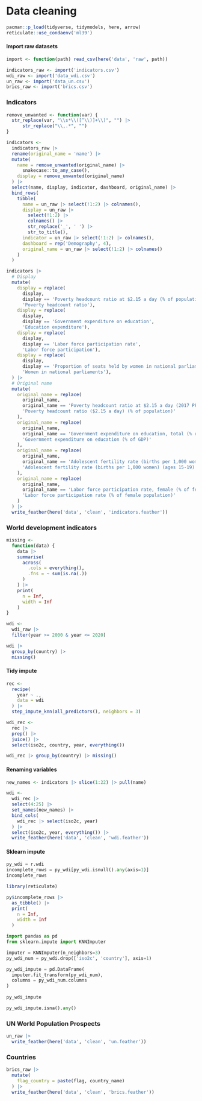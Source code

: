 # Data cleaning

```r
pacman::p_load(tidyverse, tidymodels, here, arrow)
reticulate::use_condaenv('ml39')
```

#### Import raw datasets

```r
import <- function(path) read_csv(here('data', 'raw', path))

indicators_raw <- import('indicators.csv')
wdi_raw <- import('data_wdi.csv')
un_raw <- import('data_un.csv')
brics_raw <- import('brics.csv')
```

### Indicators

```r
remove_unwanted <- function(var) {
  str_replace(var, "\\s*\\([^\\)]+\\)", "") |> 
      str_replace("\\,.*", "") 
}

indicators <- 
  indicators_raw |> 
  rename(original_name = 'name') |> 
  mutate(
    name = remove_unwanted(original_name) |> 
      snakecase::to_any_case(),
    display = remove_unwanted(original_name)
  ) |> 
  select(name, display, indicator, dashboard, original_name) |> 
  bind_rows(
    tibble(
      name = un_raw |> select(!1:2) |> colnames(),
      display = un_raw |> 
        select(!1:2) |> 
        colnames() |> 
        str_replace('_', ' ') |> 
        str_to_title(),
      indicator = un_raw |> select(!1:2) |> colnames(),
      dashboard = rep('Demography', 4),
      original_name = un_raw |> select(!1:2) |> colnames()
    )
  )
```

```r
indicators |> 
  # Display
  mutate(
    display = replace(
      display,
      display == 'Poverty headcount ratio at $2.15 a day (% of population)',
      'Poverty headcount ratio'),
    display = replace(
      display,
      display == 'Government expenditure on education',
      'Education expenditure'),
    display = replace(
      display,
      display == 'Labor force participation rate',
      'Labor force participation'),
    display = replace(
      display,
      display == 'Proportion of seats held by women in national parliaments',
      'Women in national parliaments'),
  ) |> 
  # Original name
  mutate(
    original_name = replace(
      original_name,
      original_name == 'Poverty headcount ratio at $2.15 a day (2017 PPP) (% of population)',
      'Poverty headcount ratio ($2.15 a day) (% of population)'
    ),
    original_name = replace(
      original_name,
      original_name == 'Government expenditure on education, total (% of GDP)',
      'Government expenditure on education (% of GDP)'
    ),
    original_name = replace(
      original_name,
      original_name == 'Adolescent fertility rate (births per 1,000 women ages 15-19)',
      'Adolescent fertility rate (births per 1,000 women) (ages 15-19)'
    ),
    original_name = replace(
      original_name,
      original_name == 'Labor force participation rate, female (% of female population ages 15+)',
      'Labor force participation rate (% of female population)'
    )
  ) |> 
  write_feather(here('data', 'clean', 'indicators.feather'))
```

### World development indicators

```r
missing <- 
  function(data) {
    data |> 
    summarise(
      across(
        .cols = everything(),
        .fns = ~ sum(is.na(.))
      )
    ) |> 
    print(
      n = Inf,
      width = Inf
    )
}
```

```r
wdi <- 
  wdi_raw |> 
  filter(year >= 2000 & year <= 2020)

wdi |> 
  group_by(country) |> 
  missing()
```

#### Tidy impute

```r
rec <- 
  recipe(
    year ~ .,
    data = wdi
  ) |> 
  step_impute_knn(all_predictors(), neighbors = 3)

wdi_rec <- 
  rec |> 
  prep() |> 
  juice() |> 
  select(iso2c, country, year, everything())

wdi_rec |> group_by(country) |> missing()
```

#### Renaming variables

```r
new_names <- indicators |> slice(1:22) |> pull(name)

wdi <- 
  wdi_rec |> 
  select(4:25) |> 
  set_names(new_names) |> 
  bind_cols(
    wdi_rec |> select(iso2c, year)
  ) |> 
  select(iso2c, year, everything()) |> 
  write_feather(here('data', 'clean', 'wdi.feather'))
```

#### Sklearn impute

```python
py_wdi = r.wdi
incomplete_rows = py_wdi[py_wdi.isnull().any(axis=1)]
incomplete_rows
```

```r
library(reticulate)

py$incomplete_rows |> 
  as_tibble() |> 
  print(
    n = Inf,
    width = Inf
  )
```

```python
import pandas as pd
from sklearn.impute import KNNImputer

imputer = KNNImputer(n_neighbors=3)
py_wdi_num = py_wdi.drop(['iso2c', 'country'], axis=1)

py_wdi_impute = pd.DataFrame(
  imputer.fit_transform(py_wdi_num), 
  columns = py_wdi_num.columns
)
  
py_wdi_impute
```

```python
py_wdi_impute.isna().any()
```

### UN World Population Prospects

```r
un_raw |> 
  write_feather(here('data', 'clean', 'un.feather'))
```

### Countries

```r
brics_raw |> 
  mutate(
    flag_country = paste(flag, country_name)
  ) |> 
  write_feather(here('data', 'clean', 'brics.feather'))
```
